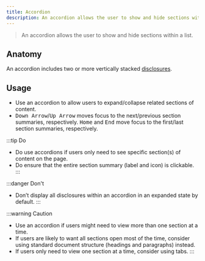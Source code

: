 ```yaml
---
title: Accordion
description: An accordion allows the user to show and hide sections within a list.
---
```


> An accordion allows the user to show and hide sections within a list.

## Anatomy

An accordion includes two or more vertically stacked [disclosures](disclosure).

## Usage

- Use an accordion to allow users to expand/collapse related sections of content.
- <kbd>Down Arrow</kbd>/<kbd>Up Arrow</kbd> moves focus to the next/previous section summaries, respectively.
<kbd>Home</kbd> and <kbd>End</kbd> move focus to the first/last section summaries, respectively.

:::tip Do
- Do use accordions if users only need to see specific section(s) of content on the page.
- Do ensure that the entire section summary (label and icon) is clickable.
:::

:::danger Don't
- Don’t display all disclosures within an accordion in an expanded state by default.
:::

:::warning Caution
- Use an accordion if users might need to view more than one section at a time.
- If users are likely to want all sections open most of the time, consider using standard document structure (headings and paragraphs) instead.
- If users only need to view one section at a time, consider using tabs.
:::
